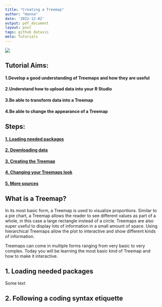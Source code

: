 ```yaml
---
title: "Creating a Treemap"
author: "Hanna"
date: '2022-12-02'
output: pdf_document
layout: post
tags: github datavis
meta: Tutorials
---
```





<div class="block">
	
<img src="Script/tutorialhead.jpg" /> 

</div>

## Tutorial Aims:
#### 1.Develop a good understanding of Treemaps and how they are useful 
#### 2.Understand how to upload data into your R Studio 
#### 3.Be able to transform data into a Treemap
#### 4.Be able to change the appearance of a Treemap 

## Steps: 

#### <a href="#packages"> 1. Loading needed packages </a>

#### <a href="#data"> 2. Downloading data</a>

#### <a href=”#plot”> 3. Creating the Treemap</a>

#### <a href=”#change”> 4. Changing your Treemaps look</a> 

#### <a href=”#more”> 5. More sources</a> 

## What is a Treemap?

In its most basic form, a Treemap is used to visualize proportions. Similar to a pie chart, a Treemap allows the reader to see different values as part of a whole, in this case a large rectangle instead of a circle. Treemaps are also super useful to display lots of information in a small amount of space. Using hierarchical Treemaps allow the plot to interactive and show different kinds of information. 

Treemaps can come in multiple forms ranging from very basic to very complex. Today you will be learning the most basic kind of Treemap and how to make it interactive. 



<a name="packages"></a>

## 1. Loading needed packages



Some text

<a name="syntax"></a>

## 2. Following a coding syntax etiquette
